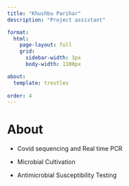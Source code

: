 ```yaml
---
title: "Khushbu Parihar"
description: "Project assistant"

format: 
  html:
    page-layout: full
    grid:
      sidebar-width: 3px
      body-width: 1100px

about: 
  template: trestles
  
order: 4
---
```


# About

::: {style="text-align: justify"}
-   Covid sequencing and Real time PCR

-   Microbial Cultivation

-   Antimicrobial Susceptibility Testing
:::
